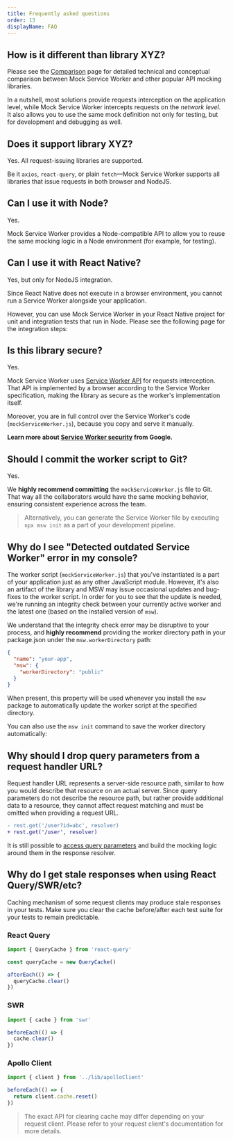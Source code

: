 ```yaml
---
title: Frequently asked questions
order: 13
displayName: FAQ
---
```


## How is it different than library XYZ?

Please see the [Comparison](/docs/comparison) page for detailed technical and conceptual comparison between Mock Service Worker and other popular API mocking libraries.

In a nutshell, most solutions provide requests interception on the application level, while Mock Service Worker intercepts requests on the _network level_. It also allows you to use the same mock definition not only for testing, but for development and debugging as well.

## Does it support library XYZ?

Yes. All request-issuing libraries are supported.

Be it `axios`, `react-query`, or plain `fetch`—Mock Service Worker supports all libraries that issue requests in both browser and NodeJS.

## Can I use it with Node?

Yes.

Mock Service Worker provides a Node-compatible API to allow you to reuse the same mocking logic in a Node environment (for example, for testing).

<PageLink
  title="Integrate with Node"
  url="/docs/getting-started/integrate/node"
/>

## Can I use it with React Native?

Yes, but only for NodeJS integration.

Since React Native does not execute in a browser environment, you cannot run a Service Worker alongside your application.

However, you can use Mock Service Worker in your React Native project for unit and integration tests that run in Node.
Please see the following page for the integration steps:

<PageLink
  title="Integrate with Node"
  url="/docs/getting-started/integrate/node"
/>

## Is this library secure?

Yes.

Mock Service Worker uses [Service Worker API][service-worker-api] for requests interception. That API is implemented by a browser according to the Service Worker specification, making the library as secure as the worker's implementation itself.

Moreover, you are in full control over the Service Worker's code (`mockServiceWorker.js`), because you copy and serve it manually.

**Learn more about [Service Worker security](https://chromium.googlesource.com/chromium/src/+/master/docs/security/service-worker-security-faq.md) from Google.**

## Should I commit the worker script to Git?

Yes.

We **highly recommend committing** the `mockServiceWorker.js` file to Git. That way all the collaborators would have the same mocking behavior, ensuring consistent experience across the team.

> Alternatively, you can generate the Service Worker file by executing `npx msw init` as a part of your development pipeline.

## Why do I see "Detected outdated Service Worker" error in my console?

The worker script (`mockServiceWorker.js`) that you've instantiated is a part of your application just as any other JavaScript module. However, it's also an artifact of the library and MSW may issue occasional updates and bug-fixes to the worker script. In order for you to see that the update is needed, we're running an integrity check between your currently active worker and the latest one (based on the installed version of `msw`).

We understand that the integrity check error may be disruptive to your process, and **highly recommend** providing the worker directory path in your package.json under the `msw.workerDirectory` path:

```json
{
  "name": "your-app",
  "msw": {
    "workerDirectory": "public"
  }
}
```

When present, this property will be used whenever you install the `msw` package to automatically update the worker script at the specified directory.

You can also use the `msw init` command to save the worker directory automatically:

<PageLink
  title="init (CLI)"
  description="Instantiate a new worker script."
  url="/docs/cli/init"
/>

[service-worker-api]: https://developer.mozilla.org/en-US/docs/Web/API/Service_Worker_API

## Why should I drop query parameters from a request handler URL?

Request handler URL represents a server-side resource path, similar to how you would describe that resource on an actual server. Since query parameters do not describe the resource path, but rather provide additional data to a resource, they cannot affect request matching and must be omitted when providing a request URL.

```diff
- rest.get('/user?id=abc', resolver)
+ rest.get('/user', resolver)
```

It is still possible to [access query parameters](/docs/recipes/query-parameters) and build the mocking logic around them in the response resolver.

## Why do I get stale responses when using React Query/SWR/etc?

Caching mechanism of some request clients may produce stale responses in your tests. Make sure you clear the cache before/after each test suite for your tests to remain predictable.

### React Query

```js
import { QueryCache } from 'react-query'

const queryCache = new QueryCache()

afterEach(() => {
  queryCache.clear()
})
```

### SWR

```js
import { cache } from 'swr'

beforeEach(() => {
  cache.clear()
})
```

### Apollo Client

```js
import { client } from '../lib/apolloClient'

beforeEach(() => {
  return client.cache.reset()
})
```

> The exact API for clearing cache may differ depending on your request client. Please refer to your request client's documentation for more details.
